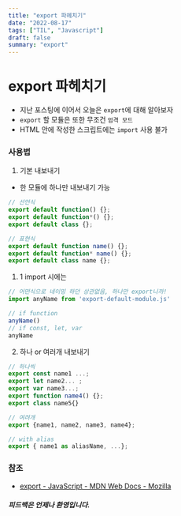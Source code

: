 ```yaml
---
title: "export 파헤치기"
date: "2022-08-17"
tags: ["TIL", "Javascript"]
draft: false
summary: "export"
---
```

# export 파헤치기

- 지난 포스팅에 이어서 오늘은 `export`에 대해 알아보자
- `export` 할 모듈은 또한 무조건 `엄격 모드`
- HTML 안에 작성한 스크립트에는 `import` 사용 불가


### 사용법
1. 기본 내보내기
- 한 모듈에 하나만 내보내기 가능
```javascript
// 선언식
export default function() {};
export default function*() {};
export default class {};

// 표현식
export default function name() {};
export default function* name() {};
export default class name {};

```
1. 1 import 시에는
```javascript
// 어떤식으로 네이밍 하던 상관없음, 하나만 export니까!
import anyName from 'export-default-module.js'

// if function
anyName()
// if const, let, var
anyName
```

2. 하나 or 여러개 내보내기
```javascript
// 하나씩
export const name1 ...;
export let name2... ;
export var name3...;
export function name4() {};
export class name5{}

// 여려개
export {name1, name2, name3, name4};

// with alias
export { name1 as aliasName, ...};
```



### 참조
- [export - JavaScript - MDN Web Docs - Mozilla](https://developer.mozilla.org/ko/docs/Web/JavaScript/Reference/Statements/export)


##### 피드백은 언제나 환영입니다.
